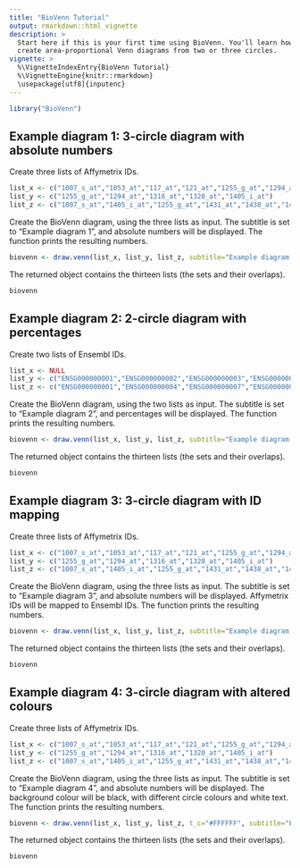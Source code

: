 ---
title: "BioVenn Tutorial"
output: rmarkdown::html_vignette
description: >
  Start here if this is your first time using BioVenn. You'll learn how to
  create area-proportional Venn diagrams from two or three circles.
vignette: >
  %\VignetteIndexEntry{BioVenn Tutorial}
  %\VignetteEngine{knitr::rmarkdown}
  \usepackage[utf8]{inputenc}
---

```{r, echo = FALSE, message = FALSE}
library("BioVenn")
```

## Example diagram 1: 3-circle diagram with absolute numbers

Create three lists of Affymetrix IDs.

```{r}
list_x <- c("1007_s_at","1053_at","117_at","121_at","1255_g_at","1294_at")
list_y <- c("1255_g_at","1294_at","1316_at","1320_at","1405_i_at")
list_z <- c("1007_s_at","1405_i_at","1255_g_at","1431_at","1438_at","1487_at","1494_f_at")
```

Create the BioVenn diagram, using the three lists as input. The subtitle is set to "Example diagram 1", and absolute numbers will be displayed.
The function prints the resulting numbers.

```{r, fig.dim = c(10, 10), out.width="100%"}
biovenn <- draw.venn(list_x, list_y, list_z, subtitle="Example diagram 1", nrtype="abs")
```

The returned object contains the thirteen lists (the sets and their overlaps).

```{r}
biovenn
```

## Example diagram 2: 2-circle diagram with percentages

Create two lists of Ensembl IDs.

```{r}
list_x <- NULL
list_y <- c("ENSG000000001","ENSG000000002","ENSG000000003","ENSG000000004","ENSG000000005","ENSG000000006")
list_z <- c("ENSG000000001","ENSG000000004","ENSG000000007","ENSG000000008","ENSG000000009")
```

Create the BioVenn diagram, using the two lists as input. The subtitle is set to "Example diagram 2", and percentages will be displayed.
The function prints the resulting numbers.

```{r, fig.dim = c(10, 10), out.width="100%"}
biovenn <- draw.venn(list_x, list_y, list_z, subtitle="Example diagram 2", nrtype="pct")
```

The returned object contains the thirteen lists (the sets and their overlaps).

```{r}
biovenn
```

## Example diagram 3: 3-circle diagram with ID mapping

Create three lists of Affymetrix IDs.

```{r}
list_x <- c("1007_s_at","1053_at","117_at","121_at","1255_g_at","1294_at")
list_y <- c("1255_g_at","1294_at","1316_at","1320_at","1405_i_at")
list_z <- c("1007_s_at","1405_i_at","1255_g_at","1431_at","1438_at","1487_at","1494_f_at")
```

Create the BioVenn diagram, using the three lists as input. The subtitle is set to "Example diagram 3", and absolute numbers will be displayed.
Affymetrix IDs will be mapped to Ensembl IDs. The function prints the resulting numbers.

```{r, fig.dim = c(10, 10), out.width="100%"}
biovenn <- draw.venn(list_x, list_y, list_z, subtitle="Example diagram 3", nrtype="abs", map2ens=TRUE)
```

The returned object contains the thirteen lists (the sets and their overlaps).

```{r}
biovenn
```

## Example diagram 4: 3-circle diagram with altered colours

Create three lists of Affymetrix IDs.

```{r}
list_x <- c("1007_s_at","1053_at","117_at","121_at","1255_g_at","1294_at")
list_y <- c("1255_g_at","1294_at","1316_at","1320_at","1405_i_at")
list_z <- c("1007_s_at","1405_i_at","1255_g_at","1431_at","1438_at","1487_at","1494_f_at")
```

Create the BioVenn diagram, using the three lists as input. The subtitle is set to "Example diagram 4", and absolute numbers will be displayed.
The background colour will be black, with different circle colours and white text. The function prints the resulting numbers.

```{r, fig.dim = c(10, 10), out.width="100%"}
biovenn <- draw.venn(list_x, list_y, list_z, t_c="#FFFFFF", subtitle="Example diagram 4", st_c="#FFFFFF", xt_c="#FFFFFF", yt_c="#FFFFFF", zt_c="#FFFFFF", nrtype="abs", nr_c="#FFFFFF", x_c="#FFFF00", y_c="#FF00FF", z_c="#00FFFF", bg_c="#000000")
```

The returned object contains the thirteen lists (the sets and their overlaps).

```{r}
biovenn
```
